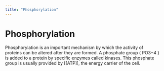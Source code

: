 ```yaml
---
title: "Phosphorylation"
---
```


# Phosphorylation

Phosphorylation is an important mechanism by which the activity of proteins can be altered after they are formed. A phosphate group ( PO3−4 ) is added to a protein by specific enzymes called kinases. This phosphate group is usually provided by [[ATP]], the energy carrier of the cell.